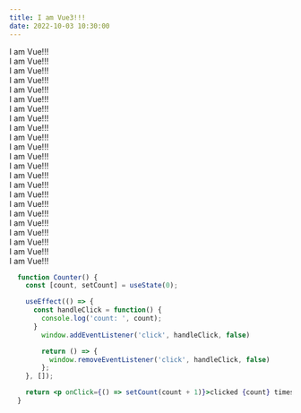 ```yaml
---
title: I am Vue3!!!
date: 2022-10-03 10:30:00
---
```

I am Vue!!!<br/>
I am Vue!!!<br/>
I am Vue!!!<br/>
I am Vue!!!<br/>
I am Vue!!!<br/>
I am Vue!!!<br/>
I am Vue!!!<br/>
I am Vue!!!<br/>
I am Vue!!!<br/>
I am Vue!!!<br/>
I am Vue!!!<br/>
I am Vue!!!<br/>
I am Vue!!!<br/>
I am Vue!!!<br/>
I am Vue!!!<br/>
I am Vue!!!<br/>
I am Vue!!!<br/>
I am Vue!!!<br/>
I am Vue!!!<br/>
I am Vue!!!<br/>
I am Vue!!!<br/>
I am Vue!!!<br/>
I am Vue!!!<br/>
```jsx
  function Counter() {
    const [count, setCount] = useState(0);

    useEffect(() => {
      const handleClick = function() {
        console.log('count: ', count);
      }
        window.addEventListener('click', handleClick, false)

        return () => {
          window.removeEventListener('click', handleClick, false)
        };
    }, []);

    return <p onClick={() => setCount(count + 1)}>clicked {count} times</p>;
  }
```